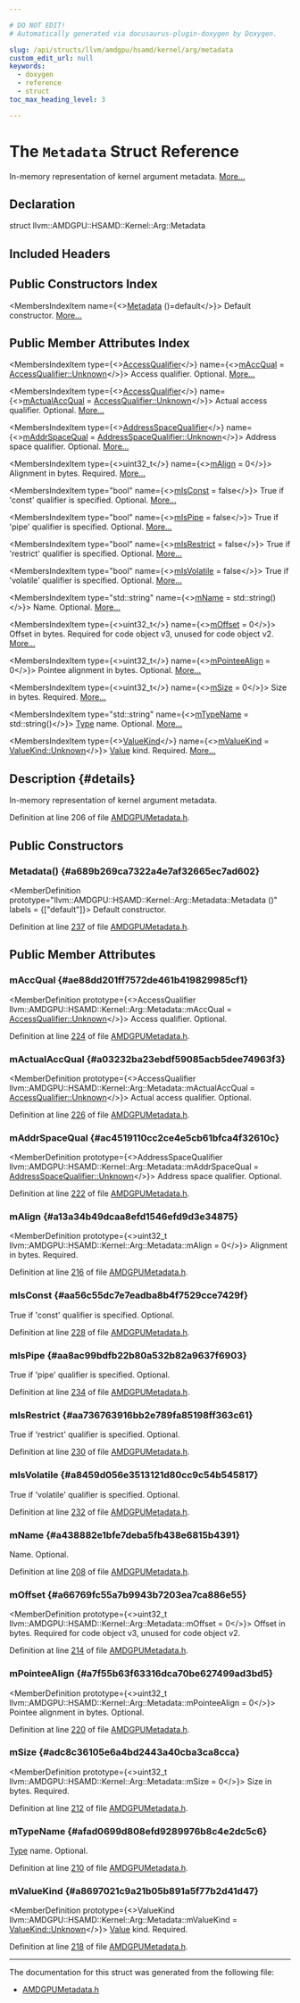 ```yaml
---

# DO NOT EDIT!
# Automatically generated via docusaurus-plugin-doxygen by Doxygen.

slug: /api/structs/llvm/amdgpu/hsamd/kernel/arg/metadata
custom_edit_url: null
keywords:
  - doxygen
  - reference
  - struct
toc_max_heading_level: 3

---
```





# The `Metadata` Struct Reference

<DoxygenPage pluginConfig={pluginConfig}>

In-memory representation of kernel argument metadata. <a href="#details">More...</a>

## Declaration

<CodeBlock>struct llvm::AMDGPU::HSAMD::Kernel::Arg::Metadata</CodeBlock>

## Included Headers

<IncludesList>
<IncludesListItem
  filePath="llvm/Support/AMDGPUMetadata.h"
  permalink="/docs/api/files/include/include/llvm/include/llvm/support/amdgpumetadata-h"
  isLocal="true" />
</IncludesList>

## Public Constructors Index

<MembersIndex>

<MembersIndexItem
  name={<><a href="#a689b269ca7322a4e7af32665ec7ad602">Metadata</a> ()=default</>}>
Default constructor. <a href="#a689b269ca7322a4e7af32665ec7ad602">More...</a>
</MembersIndexItem>

</MembersIndex>

## Public Member Attributes Index

<MembersIndex>

<MembersIndexItem
  type={<><a href="/docs/api/namespaces/llvm/amdgpu/hsamd/#af0a4ac1832ff2fc3a881f851028632c5">AccessQualifier</a></>}
  name={<><a href="#ae88dd201ff7572de461b419829985cf1">mAccQual</a> = <a href="/docs/api/namespaces/llvm/amdgpu/hsamd/#af0a4ac1832ff2fc3a881f851028632c5a88183b946cc5f0e8c96b2e66e1c74a7e">AccessQualifier::Unknown</a></>}>
Access qualifier. Optional. <a href="#ae88dd201ff7572de461b419829985cf1">More...</a>
</MembersIndexItem>

<MembersIndexItem
  type={<><a href="/docs/api/namespaces/llvm/amdgpu/hsamd/#af0a4ac1832ff2fc3a881f851028632c5">AccessQualifier</a></>}
  name={<><a href="#a03232ba23ebdf59085acb5dee74963f3">mActualAccQual</a> = <a href="/docs/api/namespaces/llvm/amdgpu/hsamd/#af0a4ac1832ff2fc3a881f851028632c5a88183b946cc5f0e8c96b2e66e1c74a7e">AccessQualifier::Unknown</a></>}>
Actual access qualifier. Optional. <a href="#a03232ba23ebdf59085acb5dee74963f3">More...</a>
</MembersIndexItem>

<MembersIndexItem
  type={<><a href="/docs/api/namespaces/llvm/amdgpu/hsamd/#a7f822c68e1b547ae15cc6ef4bc59176d">AddressSpaceQualifier</a></>}
  name={<><a href="#ac4519110cc2ce4e5cb61bfca4f32610c">mAddrSpaceQual</a> = <a href="/docs/api/namespaces/llvm/amdgpu/hsamd/#a7f822c68e1b547ae15cc6ef4bc59176da88183b946cc5f0e8c96b2e66e1c74a7e">AddressSpaceQualifier::Unknown</a></>}>
Address space qualifier. Optional. <a href="#ac4519110cc2ce4e5cb61bfca4f32610c">More...</a>
</MembersIndexItem>

<MembersIndexItem
  type={<>uint32&#95;t</>}
  name={<><a href="#a13a34b49dcaa8efd1546efd9d3e34875">mAlign</a> = 0</>}>
Alignment in bytes. Required. <a href="#a13a34b49dcaa8efd1546efd9d3e34875">More...</a>
</MembersIndexItem>

<MembersIndexItem
  type="bool"
  name={<><a href="#aa56c55dc7e7eadba8b4f7529cce7429f">mIsConst</a> = false</>}>
True if &#39;const&#39; qualifier is specified. Optional. <a href="#aa56c55dc7e7eadba8b4f7529cce7429f">More...</a>
</MembersIndexItem>

<MembersIndexItem
  type="bool"
  name={<><a href="#aa8ac99bdfb22b80a532b82a9637f6903">mIsPipe</a> = false</>}>
True if &#39;pipe&#39; qualifier is specified. Optional. <a href="#aa8ac99bdfb22b80a532b82a9637f6903">More...</a>
</MembersIndexItem>

<MembersIndexItem
  type="bool"
  name={<><a href="#aa736763916bb2e789fa85198ff363c61">mIsRestrict</a> = false</>}>
True if &#39;restrict&#39; qualifier is specified. Optional. <a href="#aa736763916bb2e789fa85198ff363c61">More...</a>
</MembersIndexItem>

<MembersIndexItem
  type="bool"
  name={<><a href="#a8459d056e3513121d80cc9c54b545817">mIsVolatile</a> = false</>}>
True if &#39;volatile&#39; qualifier is specified. Optional. <a href="#a8459d056e3513121d80cc9c54b545817">More...</a>
</MembersIndexItem>

<MembersIndexItem
  type="std::string"
  name={<><a href="#a438882e1bfe7deba5fb438e6815b4391">mName</a> = std::string()</>}>
Name. Optional. <a href="#a438882e1bfe7deba5fb438e6815b4391">More...</a>
</MembersIndexItem>

<MembersIndexItem
  type={<>uint32&#95;t</>}
  name={<><a href="#a66769fc55a7b9943b7203ea7ca886e55">mOffset</a> = 0</>}>
Offset in bytes. Required for code object v3, unused for code object v2. <a href="#a66769fc55a7b9943b7203ea7ca886e55">More...</a>
</MembersIndexItem>

<MembersIndexItem
  type={<>uint32&#95;t</>}
  name={<><a href="#a7f55b63f63316dca70be627499ad3bd5">mPointeeAlign</a> = 0</>}>
Pointee alignment in bytes. Optional. <a href="#a7f55b63f63316dca70be627499ad3bd5">More...</a>
</MembersIndexItem>

<MembersIndexItem
  type={<>uint32&#95;t</>}
  name={<><a href="#adc8c36105e6a4bd2443a40cba3ca8cca">mSize</a> = 0</>}>
Size in bytes. Required. <a href="#adc8c36105e6a4bd2443a40cba3ca8cca">More...</a>
</MembersIndexItem>

<MembersIndexItem
  type="std::string"
  name={<><a href="#afad0699d808efd9289976b8c4e2dc5c6">mTypeName</a> = std::string()</>}>
<a href="/docs/api/classes/llvm/type">Type</a> name. Optional. <a href="#afad0699d808efd9289976b8c4e2dc5c6">More...</a>
</MembersIndexItem>

<MembersIndexItem
  type={<><a href="/docs/api/namespaces/llvm/amdgpu/hsamd/#a85803b71729d5d098ca2099f23cbf72e">ValueKind</a></>}
  name={<><a href="#a8697021c9a21b05b891a5f77b2d41d47">mValueKind</a> = <a href="/docs/api/namespaces/llvm/amdgpu/hsamd/#a85803b71729d5d098ca2099f23cbf72ea88183b946cc5f0e8c96b2e66e1c74a7e">ValueKind::Unknown</a></>}>
<a href="/docs/api/classes/llvm/value">Value</a> kind. Required. <a href="#a8697021c9a21b05b891a5f77b2d41d47">More...</a>
</MembersIndexItem>

</MembersIndex>

## Description {#details}

In-memory representation of kernel argument metadata.

Definition at line 206 of file <a href="/docs/api/files/include/include/llvm/include/llvm/support/amdgpumetadata-h">AMDGPUMetadata.h</a>.

<SectionDefinition>

## Public Constructors

### Metadata() {#a689b269ca7322a4e7af32665ec7ad602}

<MemberDefinition
  prototype="llvm::AMDGPU::HSAMD::Kernel::Arg::Metadata::Metadata ()"
  labels = {["default"]}>
Default constructor.

Definition at line <a href="/docs/api/files/include/include/llvm/include/llvm/support/amdgpumetadata-h/#l00237">237</a> of file <a href="/docs/api/files/include/include/llvm/include/llvm/support/amdgpumetadata-h">AMDGPUMetadata.h</a>.
</MemberDefinition>

</SectionDefinition>

<SectionDefinition>

## Public Member Attributes

### mAccQual {#ae88dd201ff7572de461b419829985cf1}

<MemberDefinition
  prototype={<>AccessQualifier llvm::AMDGPU::HSAMD::Kernel::Arg::Metadata::mAccQual = <a href="/docs/api/namespaces/llvm/amdgpu/hsamd/#af0a4ac1832ff2fc3a881f851028632c5a88183b946cc5f0e8c96b2e66e1c74a7e">AccessQualifier::Unknown</a></>}>
Access qualifier. Optional.

Definition at line <a href="/docs/api/files/include/include/llvm/include/llvm/support/amdgpumetadata-h/#l00224">224</a> of file <a href="/docs/api/files/include/include/llvm/include/llvm/support/amdgpumetadata-h">AMDGPUMetadata.h</a>.
</MemberDefinition>

### mActualAccQual {#a03232ba23ebdf59085acb5dee74963f3}

<MemberDefinition
  prototype={<>AccessQualifier llvm::AMDGPU::HSAMD::Kernel::Arg::Metadata::mActualAccQual = <a href="/docs/api/namespaces/llvm/amdgpu/hsamd/#af0a4ac1832ff2fc3a881f851028632c5a88183b946cc5f0e8c96b2e66e1c74a7e">AccessQualifier::Unknown</a></>}>
Actual access qualifier. Optional.

Definition at line <a href="/docs/api/files/include/include/llvm/include/llvm/support/amdgpumetadata-h/#l00226">226</a> of file <a href="/docs/api/files/include/include/llvm/include/llvm/support/amdgpumetadata-h">AMDGPUMetadata.h</a>.
</MemberDefinition>

### mAddrSpaceQual {#ac4519110cc2ce4e5cb61bfca4f32610c}

<MemberDefinition
  prototype={<>AddressSpaceQualifier llvm::AMDGPU::HSAMD::Kernel::Arg::Metadata::mAddrSpaceQual = <a href="/docs/api/namespaces/llvm/amdgpu/hsamd/#a7f822c68e1b547ae15cc6ef4bc59176da88183b946cc5f0e8c96b2e66e1c74a7e">AddressSpaceQualifier::Unknown</a></>}>
Address space qualifier. Optional.

Definition at line <a href="/docs/api/files/include/include/llvm/include/llvm/support/amdgpumetadata-h/#l00222">222</a> of file <a href="/docs/api/files/include/include/llvm/include/llvm/support/amdgpumetadata-h">AMDGPUMetadata.h</a>.
</MemberDefinition>

### mAlign {#a13a34b49dcaa8efd1546efd9d3e34875}

<MemberDefinition
  prototype={<>uint32&#95;t llvm::AMDGPU::HSAMD::Kernel::Arg::Metadata::mAlign = 0</>}>
Alignment in bytes. Required.

Definition at line <a href="/docs/api/files/include/include/llvm/include/llvm/support/amdgpumetadata-h/#l00216">216</a> of file <a href="/docs/api/files/include/include/llvm/include/llvm/support/amdgpumetadata-h">AMDGPUMetadata.h</a>.
</MemberDefinition>

### mIsConst {#aa56c55dc7e7eadba8b4f7529cce7429f}

<MemberDefinition
  prototype="bool llvm::AMDGPU::HSAMD::Kernel::Arg::Metadata::mIsConst = false">
True if &#39;const&#39; qualifier is specified. Optional.

Definition at line <a href="/docs/api/files/include/include/llvm/include/llvm/support/amdgpumetadata-h/#l00228">228</a> of file <a href="/docs/api/files/include/include/llvm/include/llvm/support/amdgpumetadata-h">AMDGPUMetadata.h</a>.
</MemberDefinition>

### mIsPipe {#aa8ac99bdfb22b80a532b82a9637f6903}

<MemberDefinition
  prototype="bool llvm::AMDGPU::HSAMD::Kernel::Arg::Metadata::mIsPipe = false">
True if &#39;pipe&#39; qualifier is specified. Optional.

Definition at line <a href="/docs/api/files/include/include/llvm/include/llvm/support/amdgpumetadata-h/#l00234">234</a> of file <a href="/docs/api/files/include/include/llvm/include/llvm/support/amdgpumetadata-h">AMDGPUMetadata.h</a>.
</MemberDefinition>

### mIsRestrict {#aa736763916bb2e789fa85198ff363c61}

<MemberDefinition
  prototype="bool llvm::AMDGPU::HSAMD::Kernel::Arg::Metadata::mIsRestrict = false">
True if &#39;restrict&#39; qualifier is specified. Optional.

Definition at line <a href="/docs/api/files/include/include/llvm/include/llvm/support/amdgpumetadata-h/#l00230">230</a> of file <a href="/docs/api/files/include/include/llvm/include/llvm/support/amdgpumetadata-h">AMDGPUMetadata.h</a>.
</MemberDefinition>

### mIsVolatile {#a8459d056e3513121d80cc9c54b545817}

<MemberDefinition
  prototype="bool llvm::AMDGPU::HSAMD::Kernel::Arg::Metadata::mIsVolatile = false">
True if &#39;volatile&#39; qualifier is specified. Optional.

Definition at line <a href="/docs/api/files/include/include/llvm/include/llvm/support/amdgpumetadata-h/#l00232">232</a> of file <a href="/docs/api/files/include/include/llvm/include/llvm/support/amdgpumetadata-h">AMDGPUMetadata.h</a>.
</MemberDefinition>

### mName {#a438882e1bfe7deba5fb438e6815b4391}

<MemberDefinition
  prototype="std::string llvm::AMDGPU::HSAMD::Kernel::Arg::Metadata::mName = std::string()">
Name. Optional.

Definition at line <a href="/docs/api/files/include/include/llvm/include/llvm/support/amdgpumetadata-h/#l00208">208</a> of file <a href="/docs/api/files/include/include/llvm/include/llvm/support/amdgpumetadata-h">AMDGPUMetadata.h</a>.
</MemberDefinition>

### mOffset {#a66769fc55a7b9943b7203ea7ca886e55}

<MemberDefinition
  prototype={<>uint32&#95;t llvm::AMDGPU::HSAMD::Kernel::Arg::Metadata::mOffset = 0</>}>
Offset in bytes. Required for code object v3, unused for code object v2.

Definition at line <a href="/docs/api/files/include/include/llvm/include/llvm/support/amdgpumetadata-h/#l00214">214</a> of file <a href="/docs/api/files/include/include/llvm/include/llvm/support/amdgpumetadata-h">AMDGPUMetadata.h</a>.
</MemberDefinition>

### mPointeeAlign {#a7f55b63f63316dca70be627499ad3bd5}

<MemberDefinition
  prototype={<>uint32&#95;t llvm::AMDGPU::HSAMD::Kernel::Arg::Metadata::mPointeeAlign = 0</>}>
Pointee alignment in bytes. Optional.

Definition at line <a href="/docs/api/files/include/include/llvm/include/llvm/support/amdgpumetadata-h/#l00220">220</a> of file <a href="/docs/api/files/include/include/llvm/include/llvm/support/amdgpumetadata-h">AMDGPUMetadata.h</a>.
</MemberDefinition>

### mSize {#adc8c36105e6a4bd2443a40cba3ca8cca}

<MemberDefinition
  prototype={<>uint32&#95;t llvm::AMDGPU::HSAMD::Kernel::Arg::Metadata::mSize = 0</>}>
Size in bytes. Required.

Definition at line <a href="/docs/api/files/include/include/llvm/include/llvm/support/amdgpumetadata-h/#l00212">212</a> of file <a href="/docs/api/files/include/include/llvm/include/llvm/support/amdgpumetadata-h">AMDGPUMetadata.h</a>.
</MemberDefinition>

### mTypeName {#afad0699d808efd9289976b8c4e2dc5c6}

<MemberDefinition
  prototype="std::string llvm::AMDGPU::HSAMD::Kernel::Arg::Metadata::mTypeName = std::string()">
<a href="/docs/api/classes/llvm/type">Type</a> name. Optional.

Definition at line <a href="/docs/api/files/include/include/llvm/include/llvm/support/amdgpumetadata-h/#l00210">210</a> of file <a href="/docs/api/files/include/include/llvm/include/llvm/support/amdgpumetadata-h">AMDGPUMetadata.h</a>.
</MemberDefinition>

### mValueKind {#a8697021c9a21b05b891a5f77b2d41d47}

<MemberDefinition
  prototype={<>ValueKind llvm::AMDGPU::HSAMD::Kernel::Arg::Metadata::mValueKind = <a href="/docs/api/namespaces/llvm/amdgpu/hsamd/#a85803b71729d5d098ca2099f23cbf72ea88183b946cc5f0e8c96b2e66e1c74a7e">ValueKind::Unknown</a></>}>
<a href="/docs/api/classes/llvm/value">Value</a> kind. Required.

Definition at line <a href="/docs/api/files/include/include/llvm/include/llvm/support/amdgpumetadata-h/#l00218">218</a> of file <a href="/docs/api/files/include/include/llvm/include/llvm/support/amdgpumetadata-h">AMDGPUMetadata.h</a>.
</MemberDefinition>

</SectionDefinition>

<hr/>

The documentation for this struct was generated from the following file:

<ul>
<li><a href="/docs/api/files/include/include/llvm/include/llvm/support/amdgpumetadata-h">AMDGPUMetadata.h</a></li>
</ul>

</DoxygenPage>
